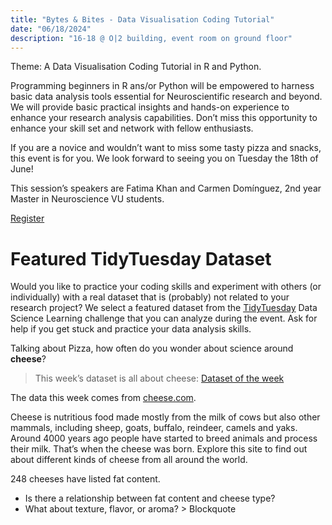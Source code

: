 ```yaml
---
title: "Bytes & Bites - Data Visualisation Coding Tutorial"
date: "06/18/2024"
description: "16-18 @ O|2 building, event room on ground floor"
---
```


Theme: A Data Visualisation Coding Tutorial in R and Python.

Programming beginners in R ans/or Python will be empowered to harness basic data analysis tools essential for Neuroscientific research and beyond. We will provide basic practical insights and hands-on experience to enhance your research analysis capabilities. Don't miss this opportunity to enhance your skill set and network with fellow enthusiasts.

If you are a novice and wouldn’t want to miss some tasty pizza and snacks, this event is for you. We look forward to seeing you on Tuesday the 18th of June!

This session’s speakers are Fatima Khan and Carmen Domínguez, 2nd year Master in Neuroscience VU students.

[Register](https://vu-nl.libcal.com/event/4216258)


# Featured TidyTuesday Dataset 

Would you like to practice your coding skills and experiment with others (or individually) with a real dataset that is (probably) not related to your research project? We select a featured dataset from the [TidyTuesday](https://github.com/rfordatascience/tidytuesday) Data Science Learning challenge that you can analyze during the event. Ask for help if you get stuck and practice your data analysis skills.

Talking about Pizza, how often do you wonder about science around **cheese**?

> This week's dataset is all about cheese: [Dataset of the week](https://github.com/rfordatascience/tidytuesday/tree/master/data/2024/2024-06-04)

The data this week comes from [cheese.com](https://www.cheese.com).

Cheese is nutritious food made mostly from the milk of cows but also other mammals, including sheep, goats, buffalo, reindeer, camels and yaks. Around 4000 years ago people have started to breed animals and process their milk. That's when the cheese was born.
Explore this site to find out about different kinds of cheese from all around the world.

248 cheeses have listed fat content. 

* Is there a relationship between fat content and cheese type? 
* What about texture, flavor, or aroma? 
> Blockquote
